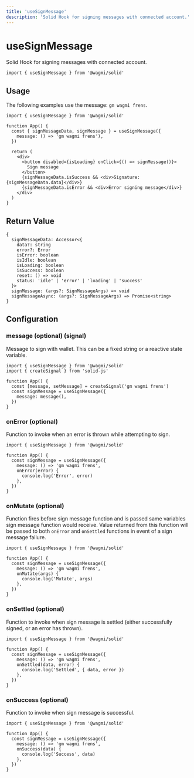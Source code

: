 ```yaml
---
title: 'useSignMessage'
description: 'Solid Hook for signing messages with connected account.'
---
```


# useSignMessage

Solid Hook for signing messages with connected account.

```tsx
import { useSignMessage } from '@wagmi/solid'
```

## Usage

The following examples use the message: `gm wagmi frens`.

```tsx
import { useSignMessage } from '@wagmi/solid'

function App() {
  const { signMessageData, signMessage } = useSignMessage({
    message: () => 'gm wagmi frens'),
  })

  return (
    <div>
      <button disabled={isLoading} onClick={() => signMessage()}>
        Sign message
      </button>
      {signMessageData.isSuccess && <div>Signature: {signMessageData.data}</div>}
      {signMessageData.isError && <div>Error signing message</div>}
    </div>
  )
}
```

## Return Value

```tsx
{
  signMessageData: Accessor<{
    data?: string
    error?: Error
    isError: boolean
    isIdle: boolean
    isLoading: boolean
    isSuccess: boolean
    reset: () => void
    status: 'idle' | 'error' | 'loading' | 'success'
  }>
  signMessage: (args?: SignMessageArgs) => void
  signMessageAsync: (args?: SignMessageArgs) => Promise<string>
}
```

## Configuration

### message (optional) (signal)

Message to sign with wallet. This can be a fixed string or a reactive state variable.

```tsx {7}
import { useSignMessage } from '@wagmi/solid'
import { createSignal } from 'solid-js'

function App() {
  const [message, setMessage] = createSignal('gm wagmi frens')
  const signMessage = useSignMessage({
    message: message(),
  })
}
```

### onError (optional)

Function to invoke when an error is thrown while attempting to sign.

```tsx {6-8}
import { useSignMessage } from '@wagmi/solid'

function App() {
  const signMessage = useSignMessage({
    message: () => 'gm wagmi frens',
    onError(error) {
      console.log('Error', error)
    },
  })
}
```

### onMutate (optional)

Function fires before sign message function and is passed same variables sign message function would receive. Value returned from this function will be passed to both `onError` and `onSettled` functions in event of a sign message failure.

```tsx {6-8}
import { useSignMessage } from '@wagmi/solid'

function App() {
  const signMessage = useSignMessage({
    message: () => 'gm wagmi frens',
    onMutate(args) {
      console.log('Mutate', args)
    },
  })
}
```

### onSettled (optional)

Function to invoke when sign message is settled (either successfully signed, or an error has thrown).

```tsx {6-8}
import { useSignMessage } from '@wagmi/solid'

function App() {
  const signMessage = useSignMessage({
    message: () => 'gm wagmi frens',
    onSettled(data, error) {
      console.log('Settled', { data, error })
    },
  })
}
```

### onSuccess (optional)

Function to invoke when sign message is successful.

```tsx {6-8}
import { useSignMessage } from '@wagmi/solid'

function App() {
  const signMessage = useSignMessage({
    message: () => 'gm wagmi frens',
    onSuccess(data) {
      console.log('Success', data)
    },
  })
}
```
